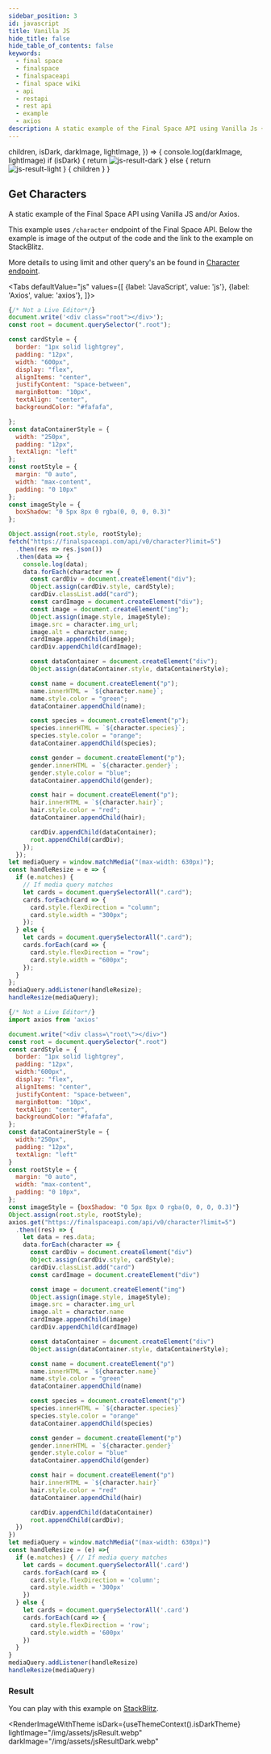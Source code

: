 ```yaml
---
sidebar_position: 3
id: javascript 
title: Vanilla JS
hide_title: false
hide_table_of_contents: false
keywords:
  - final space
  - finalspace
  - finalspaceapi
  - final space wiki
  - api
  - restapi
  - rest api
  - example
  - axios
description: A static example of the Final Space API using Vanilla Js + Axios.
---
```



  children,
  isDark,
  darkImage,
  lightImage,
}) => {
  console.log(darkImage, lightImage)
  if (isDark) {
    return <img src={darkImage} alt="js-result-dark" />
  } else {
    return <img src={lightImage} alt="js-result-light" />
  }
  {
    children
  }
}

## Get Characters

A static example of the Final Space API using Vanilla JS and/or Axios.

This example uses `/character` endpoint of the Final Space API. Below the  example is image of the output of the code and the link to the example on StackBlitz.

More details to using limit and other query's an be found in [Character endpoint](../endpoints/character.md).

<Tabs
  defaultValue="js"
  values={[
    {label: 'JavaScript', value: 'js'},
    {label: 'Axios', value: 'axios'},
  ]}>
  <TabItem value="js">

```js {32,36,43,44,52,57,62,67}
{/* Not a Live Editor*/}
document.write('<div class="root"></div>');
const root = document.querySelector(".root");

const cardStyle = {
  border: "1px solid lightgrey",
  padding: "12px",
  width: "600px",
  display: "flex",
  alignItems: "center",
  justifyContent: "space-between",
  marginBottom: "10px",
  textAlign: "center",
  backgroundColor: "#fafafa",

};
const dataContainerStyle = {
  width: "250px",
  padding: "12px",
  textAlign: "left"
};
const rootStyle = {
  margin: "0 auto",
  width: "max-content",
  padding: "0 10px"
};
const imageStyle = {
  boxShadow: "0 5px 8px 0 rgba(0, 0, 0, 0.3)"
};

Object.assign(root.style, rootStyle);
fetch("https://finalspaceapi.com/api/v0/character?limit=5")
  .then(res => res.json())
  .then(data => {
    console.log(data);
    data.forEach(character => {
      const cardDiv = document.createElement("div");
      Object.assign(cardDiv.style, cardStyle);
      cardDiv.classList.add("card");
      const cardImage = document.createElement("div");
      const image = document.createElement("img");
      Object.assign(image.style, imageStyle);
      image.src = character.img_url;
      image.alt = character.name;
      cardImage.appendChild(image);
      cardDiv.appendChild(cardImage);

      const dataContainer = document.createElement("div");
      Object.assign(dataContainer.style, dataContainerStyle);

      const name = document.createElement("p");
      name.innerHTML = `${character.name}`;
      name.style.color = "green";
      dataContainer.appendChild(name);

      const species = document.createElement("p");
      species.innerHTML = `${character.species}`;
      species.style.color = "orange";
      dataContainer.appendChild(species);

      const gender = document.createElement("p");
      gender.innerHTML = `${character.gender}`;
      gender.style.color = "blue";
      dataContainer.appendChild(gender);

      const hair = document.createElement("p");
      hair.innerHTML = `${character.hair}`;
      hair.style.color = "red";
      dataContainer.appendChild(hair);

      cardDiv.appendChild(dataContainer);
      root.appendChild(cardDiv);
    });
  });
let mediaQuery = window.matchMedia("(max-width: 630px)");
const handleResize = e => {
  if (e.matches) {
    // If media query matches
    let cards = document.querySelectorAll(".card");
    cards.forEach(card => {
      card.style.flexDirection = "column";
      card.style.width = "300px";
    });
  } else {
    let cards = document.querySelectorAll(".card");
    cards.forEach(card => {
      card.style.flexDirection = "row";
      card.style.width = "600px";
    });
  }
};
mediaQuery.addListener(handleResize);
handleResize(mediaQuery);

```

  </TabItem>
  <TabItem value="axios">

```js {29,32,40,41,49,54,59,64}
{/* Not a Live Editor*/}
import axios from 'axios'

document.write("<div class=\"root\"></div>")
const root = document.querySelector(".root")
const cardStyle = {
  border: "1px solid lightgrey",
  padding: "12px",
  width:"600px",
  display: "flex",
  alignItems: "center",
  justifyContent: "space-between",
  marginBottom: "10px",
  textAlign: "center",
  backgroundColor: "#fafafa",
};
const dataContainerStyle = {
  width:"250px",
  padding: "12px",
  textAlign: "left"
}
const rootStyle = {
  margin: "0 auto",
  width: "max-content",
  padding: "0 10px",
};
const imageStyle = {boxShadow: "0 5px 8px 0 rgba(0, 0, 0, 0.3)"}
Object.assign(root.style, rootStyle);
axios.get("https://finalspaceapi.com/api/v0/character?limit=5")
  .then((res) => {
    let data = res.data;
    data.forEach(character => {
      const cardDiv = document.createElement("div")
      Object.assign(cardDiv.style, cardStyle);
      cardDiv.classList.add("card")
      const cardImage = document.createElement("div")

      const image = document.createElement("img")
      Object.assign(image.style, imageStyle);
      image.src = character.img_url
      image.alt = character.name
      cardImage.appendChild(image)
      cardDiv.appendChild(cardImage)

      const dataContainer = document.createElement("div")
      Object.assign(dataContainer.style, dataContainerStyle);

      const name = document.createElement("p")
      name.innerHTML = `${character.name}`
      name.style.color = "green"
      dataContainer.appendChild(name)

      const species = document.createElement("p")
      species.innerHTML = `${character.species}`
      species.style.color = "orange"
      dataContainer.appendChild(species)

      const gender = document.createElement("p")
      gender.innerHTML = `${character.gender}`
      gender.style.color = "blue"
      dataContainer.appendChild(gender)

      const hair = document.createElement("p")
      hair.innerHTML = `${character.hair}`
      hair.style.color = "red"
      dataContainer.appendChild(hair)

      cardDiv.appendChild(dataContainer)
      root.appendChild(cardDiv);
  })
})
let mediaQuery = window.matchMedia("(max-width: 630px)")
const handleResize = (e) =>{
  if (e.matches) { // If media query matches
    let cards = document.querySelectorAll('.card')
    cards.forEach(card => {
      card.style.flexDirection = 'column';
      card.style.width = '300px'
    })
  } else {
    let cards = document.querySelectorAll('.card')
    cards.forEach(card => {
      card.style.flexDirection = 'row';
      card.style.width = '600px'
    })
  }
}
mediaQuery.addListener(handleResize)
handleResize(mediaQuery)

```

  </TabItem>
</Tabs>


### Result
You can play with this example on [StackBlitz](https://stackblitz.com/edit/js-dsktzg?file=index.js).

<RenderImageWithTheme
  isDark={useThemeContext().isDarkTheme}
  lightImage="/img/assets/jsResult.webp"
  darkImage="/img/assets/jsResultDark.webp"
></RenderImageWithTheme>
